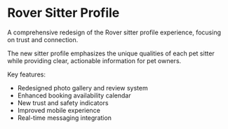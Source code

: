 # Rover Sitter Profile

A comprehensive redesign of the Rover sitter profile experience, focusing on trust and connection.

The new sitter profile emphasizes the unique qualities of each pet sitter while providing clear, actionable information for pet owners.

Key features:
- Redesigned photo gallery and review system
- Enhanced booking availability calendar
- New trust and safety indicators
- Improved mobile experience
- Real-time messaging integration 